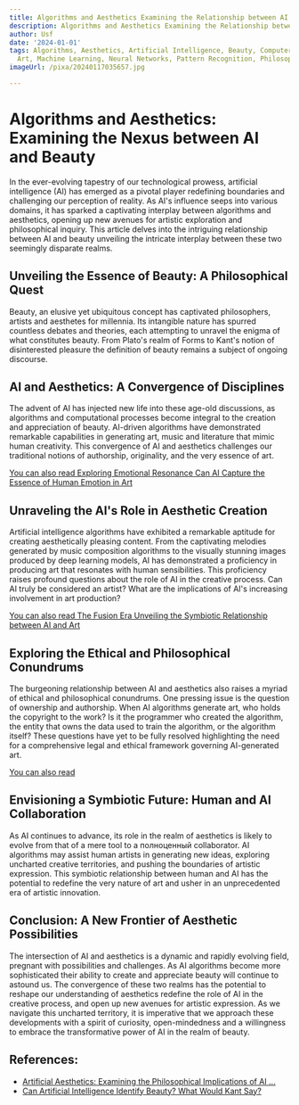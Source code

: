 ```yaml
---
title: Algorithms and Aesthetics Examining the Relationship between AI and Beauty
description: Algorithms and Aesthetics Examining the Relationship between AI and Beauty
author: Usf
date: '2024-01-01'
tags: Algorithms, Aesthetics, Artificial Intelligence, Beauty, Computer Vision, Generative
  Art, Machine Learning, Neural Networks, Pattern Recognition, Philosophy of Beauty
imageUrl: /pixa/20240117035657.jpg

---
```

# Algorithms and Aesthetics: Examining the Nexus between AI and Beauty

In the ever-evolving tapestry of our technological prowess, artificial intelligence (AI) has emerged as a pivotal player redefining boundaries and challenging our perception  of reality.  As AI's influence  seeps into various domains, it has sparked a captivating interplay between  algorithms  and aesthetics, opening  up new  avenues for artistic exploration and philosophical inquiry. This article delves into the intriguing relationship between AI and beauty unveiling the intricate interplay between these  two seemingly disparate realms.

## Unveiling the Essence of Beauty: A Philosophical Quest

Beauty,  an elusive yet ubiquitous concept has captivated philosophers, artists and aesthetes for millennia. Its intangible nature has  spurred countless debates and theories, each attempting to  unravel the enigma of what constitutes beauty. From Plato's realm of Forms to Kant's notion of disinterested pleasure the definition of beauty remains a subject of ongoing discourse.

## AI and Aesthetics: A Convergence  of Disciplines

The advent of AI has injected new life into these  age-old discussions, as algorithms and  computational processes  become integral to the creation and appreciation of beauty. AI-driven algorithms have demonstrated remarkable capabilities  in generating  art, music and literature that mimic human creativity. This convergence of AI and aesthetics challenges our  traditional notions of authorship, originality, and the very essence of art.

[You  can also read Exploring Emotional Resonance  Can AI Capture the Essence of Human Emotion in Art](Exploring%20Emotional%20Resonance%20Can%20AI%20Capture%20the%20Essence%20of%20Human%20Emotion%20in%20Art)


## Unraveling the AI's  Role in  Aesthetic Creation

Artificial intelligence algorithms have exhibited a remarkable aptitude for creating aesthetically pleasing content. From the captivating melodies generated by  music composition algorithms to the visually stunning images produced by deep learning models, AI has demonstrated  a  proficiency in producing art that resonates with human  sensibilities. This proficiency raises profound questions about the role of AI in the creative process. Can AI truly be considered an artist? What are the implications of AI's increasing involvement in  art production?

[You can also  read The Fusion Era Unveiling the Symbiotic Relationship between AI and Art](The%20Fusion%20Era%20Unveiling%20the%20Symbiotic%20Relationship%20between%20AI%20and%20Art)


## Exploring the Ethical and Philosophical Conundrums

The burgeoning relationship between AI and  aesthetics also raises a myriad of ethical and  philosophical conundrums. One pressing  issue is the question of ownership and authorship.  When AI algorithms generate art, who holds the copyright  to the work? Is it the programmer who created the algorithm, the  entity that owns the data  used to train the algorithm, or the algorithm itself? These questions have  yet to be fully resolved highlighting the need for a comprehensive legal and  ethical framework governing AI-generated art.

[You can also  read  ]()


## Envisioning a Symbiotic Future: Human and AI Collaboration

As AI continues to advance, its role in  the realm of aesthetics is likely to evolve from that of a mere tool to a полноценный collaborator. AI algorithms may assist human artists in generating  new ideas, exploring uncharted creative territories, and pushing the boundaries of artistic expression. This symbiotic relationship between human  and AI has the potential to redefine the very nature  of art and usher in an unprecedented era of  artistic  innovation.

## Conclusion: A New Frontier  of Aesthetic Possibilities

The intersection of AI and aesthetics  is a dynamic and rapidly evolving field, pregnant with possibilities and challenges. As AI algorithms become  more sophisticated their ability to create and appreciate beauty  will continue to astound us. The convergence of these two realms has the potential to reshape our understanding of  aesthetics redefine the role of AI in the  creative process, and open up new avenues for artistic expression. As  we navigate this  uncharted territory,  it is imperative that we approach  these developments  with  a  spirit  of curiosity, open-mindedness and a willingness to embrace the transformative power of AI in the realm  of beauty.

## References:
- [Artificial Aesthetics: Examining the Philosophical Implications of AI ...](https://www.linkedin.com/pulse/artificial-aesthetics-examining-philosophical-ai-driven-daniel-bron)
- [Can Artificial Intelligence Identify Beauty? What Would Kant Say?](https://exploringyourmind.com/can-artifical-intelligence-recognize-beauty/)
